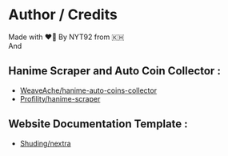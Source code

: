 # Author / Credits

Made with :heart_on_fire: By NYT92 from :cambodia:  
And  

## Hanime Scraper and Auto Coin Collector :

- [WeaveAche/hanime-auto-coins-collector](<https://github.com/WeaveAche/hanime-auto-coins-collector>)
- [Profility/hanime-scraper](<https://github.com/Profility/hanime-scraper>)

## Website Documentation Template :

- [Shuding/nextra](<https://github.com/shuding/nextra>)